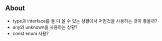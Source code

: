 ## About

- type과 interface를 둘 다 쓸 수 있는 상황에서 어떤것을 사용하는 것이 좋을까?
- any와 unknown을 사용하는 상황?
- const enum 사용?
